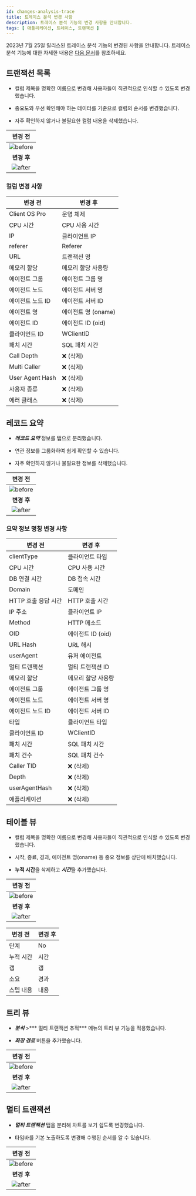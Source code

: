 ```yaml
---
id: changes-analysis-trace
title: 트레이스 분석 변경 사항
description: 트레이스 분석 기능의 변경 사항을 안내합니다.
tags: [ 애플리케이션, 트레이스, 트랜잭션 ]
---
```


2023년 7월 25일 릴리스된 트레이스 분석 기능의 변경된 사항을 안내합니다. 트레이스 분석 기능에 대한 자세한 내용은 [다음 문서](../java/dashboard-hitmap-trace)를 참조하세요.

## 트랜잭션 목록

* 컬럼 제목을 명확한 이름으로 변경해 사용자들이 직관적으로 인식할 수 있도록 변경했습니다.

* 중요도와 우선 확인해야 하는 데이터를 기준으로 컬럼의 순서를 변경했습니다.

* 자주 확인하지 않거나 불필요한 컬럼 내용을 삭제했습니다.

| 변경 전 |
| :-: |
| ![before](/img/changes/changes-transaction-list-before.png) |
| **변경 후** |
| ![after](/img/changes/changes-transaction-list-after.png) |

### 컬럼 변경 사항

| 변경 전          | 변경 후             |
| ---------------- | ------------------- |
| Client OS Pro    | 운영 체제           |
| CPU 시간         | CPU 사용 시간       |
| IP               | 클라이언트 IP       |
| referer          | Referer             |
| URL              | 트랜잭션 명         |
| 메모리 할당      | 메모리 할당 사용량  |
| 에이전트 그룹    | 에이전트 그룹 명    |
| 에이전트 노드    | 에이전트 서버 명    |
| 에이전트 노드 ID | 에이전트 서버 ID    |
| 에이전트 명      | 에이전트 명 (oname) |
| 에이전트 ID      | 에이전트 ID (oid)   |
| 클라이언트 ID    | WClientID           |
| 패치 시간        | SQL 패치 시간       |
| Call Depth       | ❌ (삭제)           |
| Multi Caller     | ❌ (삭제)           |
| User Agent Hash  | ❌ (삭제)           |
| 사용자 종류      | ❌ (삭제)           |
| 에러 클래스      | ❌ (삭제)           |

## 레코드 요약

* ***레코드 요약*** 정보를 탭으로 분리했습니다.

* 연관 정보를 그룹화하여 쉽게 확인할 수 있습니다.

* 자주 확인하지 않거나 불필요한 정보를 삭제했습니다.

| 변경 전 |
| :--: |
| ![before](/img/changes/changes-transaction-summary-before.png) |
| **변경 후** |
| ![after](/img/changes/changes-transaction-summary-after.png) |

### 요약 정보 명칭 변경 사항

| 변경 전             | 변경 후            |
| ------------------- | ------------------ |
| clientType          | 클라이언트 타입    |
| CPU 시간            | CPU 사용 시간      |
| DB 연결 시간        | DB 접속 시간       |
| Domain              | 도메인             |
| HTTP 호출 응답 시간 | HTTP 호출 시간     |
| IP 주소             | 클라이언트 IP      |
| Method              | HTTP 메소드        |
| OID                 | 에이전트 ID (oid)  |
| URL Hash            | URL 해시           |
| userAgent           | 유저 에이전트      |
| 멀티 트랜잭션       | 멀티 트랜잭션 ID   |
| 메모리 할당         | 메모리 할당 사용량 |
| 에이전트 그룹       | 에이전트 그룹 명   |
| 에이전트 노드       | 에이전트 서버 명   |
| 에이전트 노드 ID    | 에이전트 서버 ID   |
| 타입                | 클라이언트 타입    |
| 클라이언트 ID       | WClientID          |
| 패치 시간           | SQL 패치 시간      |
| 패치 건수           | SQL 패치 건수      |
| Caller TID          | ❌ (삭제)          |
| Depth               | ❌ (삭제)          |
| userAgentHash       | ❌ (삭제)          |
| 애플리케이션        | ❌ (삭제)          |

## 테이블 뷰

* 컬럼 제목을 명확한 이름으로 변경해 사용자들이 직관적으로 인식할 수 있도록 변경했습니다.

* 시작, 종료, 경과, 에이전트 명(oname) 등 중요 정보를 상단에 배치했습니다.

* **누적 시간**을 삭제하고 ***시간***을 추가했습니다.

| 변경 전 |
| :--: |
| ![before](/img/changes/changes-transaction-table-view-before.png) |
| **변경 후** |
| ![after](/img/changes/changes-transaction-table-view-after.png) |

| 변경 전   | 변경 후 |
| --------- | ------- |
| 단계      | No      |
| 누적 시간 | 시간    |
| 갭        | 갭      |
| 소요      | 경과    |
| 스텝 내용 | 내용    |

## 트리 뷰

* ***분석*** >*** 멀티 트랜잭션 추적*** 메뉴의 트리 뷰 기능을 적용했습니다.

* ***최장 경로*** 버튼을 추가했습니다.

| 변경 전 |
| :--: |
| ![before](/img/changes/changes-transaction-tree-view-before.png) |
| **변경 후** |
| ![after](/img/changes/changes-transaction-tree-view-after.png) |

## 멀티 트랜잭션

* ***멀티 트랜잭션*** 탭을 분리해 차트를 보기 쉽도록 변경했습니다.

* 타임바를 기본 노출하도록 변경해 수행된 순서를 알 수 있습니다.

| 변경 전 |
| :--: |
| ![before](/img/changes/changes-transaction-multi-tx-before.png) |
| **변경 후** |
| ![after](/img/changes/changes-transaction-multi-tx-after.png) |